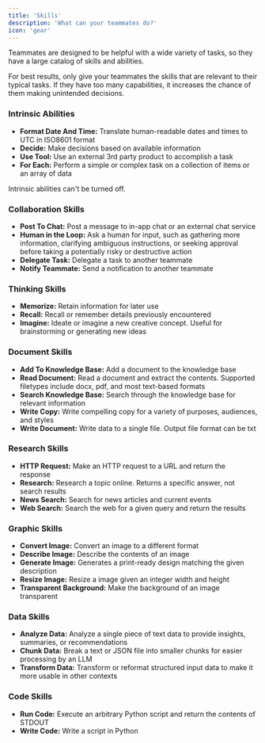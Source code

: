 ```yaml
---
title: 'Skills'
description: 'What can your teammates do?'
icon: 'gear'
---
```


Teammates are designed to be helpful with a wide variety of tasks, so they have a large catalog of skills and abilities.

<Note>
For best results, only give your teammates the skills that are relevant to their typical tasks. If they have too many capabilities, it increases the chance of them making unintended decisions.
</Note>

### Intrinsic Abilities
- **Format Date And Time:** Translate human-readable dates and times to UTC in ISO8601 format
- **Decide:** Make decisions based on available information
- **Use Tool:** Use an external 3rd party product to accomplish a task
- **For Each:** Perform a simple or complex task on a collection of items or an array of data
<Tip>
Intrinsic abilities can't be turned off.
</Tip>

### Collaboration Skills
- **Post To Chat:** Post a message to in-app chat or an external chat service
- **Human in the Loop:** Ask a human for input, such as gathering more information, clarifying ambiguous instructions, or seeking approval before taking a potentially risky or destructive action
- **Delegate Task:** Delegate a task to another teammate
- **Notify Teammate:** Send a notification to another teammate

### Thinking Skills
- **Memorize:** Retain information for later use
- **Recall:** Recall or remember details previously encountered
- **Imagine:** Ideate or imagine a new creative concept. Useful for brainstorming or generating new ideas

### Document Skills
- **Add To Knowledge Base:** Add a document to the knowledge base
- **Read Document:** Read a document and extract the contents. Supported filetypes include docx, pdf, and most text-based formats
- **Search Knowledge Base:** Search through the knowledge base for relevant information
- **Write Copy:** Write compelling copy for a variety of purposes, audiences, and styles
- **Write Document:** Write data to a single file. Output file format can be txt

### Research Skills
- **HTTP Request:** Make an HTTP request to a URL and return the response
- **Research:** Research a topic online. Returns a specific answer, not search results
- **News Search:** Search for news articles and current events
- **Web Search:** Search the web for a given query and return the results

### Graphic Skills
- **Convert Image:** Convert an image to a different format
- **Describe Image:** Describe the contents of an image
- **Generate Image:** Generates a print-ready design matching the given description
- **Resize Image:** Resize a image given an integer width and height
- **Transparent Background:** Make the background of an image transparent

### Data Skills
- **Analyze Data:** Analyze a single piece of text data to provide insights, summaries, or recommendations
- **Chunk Data:** Break a text or JSON file into smaller chunks for easier processing by an LLM
- **Transform Data:** Transform or reformat structured input data to make it more usable in other contexts

### Code Skills
- **Run Code:** Execute an arbitrary Python script and return the contents of STDOUT
- **Write Code:** Write a script in Python

